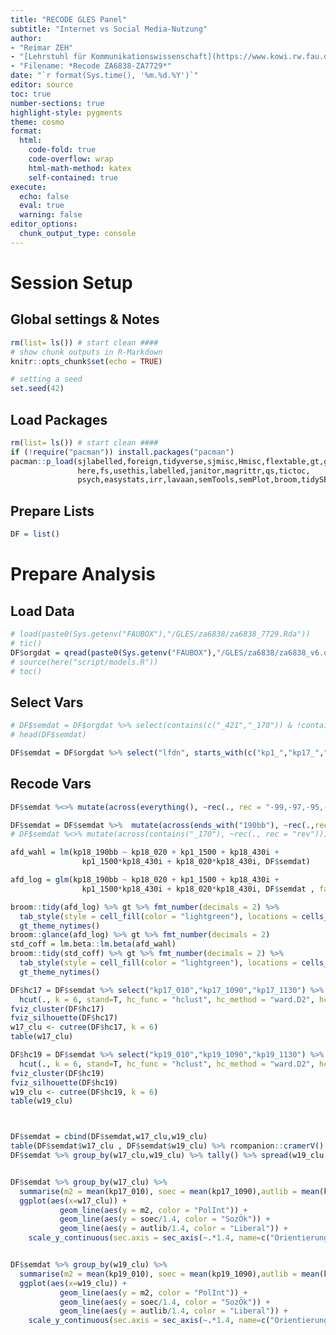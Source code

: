 ```yaml
---
title: "RECODE GLES Panel"
subtitle: "Internet vs Social Media-Nutzung"
author:
- "Reimar ZEH"
- "[Lehrstuhl für Kommunikationswissenschaft](https://www.kowi.rw.fau.de)"
- "Filename: *Recode ZA6838-ZA7729*"
date: "`r format(Sys.time(), '%m.%d.%Y')`"
editor: source
toc: true
number-sections: true
highlight-style: pygments
theme: cosmo
format:
  html: 
    code-fold: true
    code-overflow: wrap
    html-math-method: katex
    self-contained: true
execute: 
  echo: false
  eval: true
  warning: false
editor_options: 
  chunk_output_type: console
---
```


# Session Setup

## Global settings & Notes

```r
rm(list= ls()) # start clean ####
# show chunk outputs in R-Markdown
knitr::opts_chunk$set(echo = TRUE)

# setting a seed
set.seed(42)
```

## Load Packages

```r
rm(list= ls()) # start clean ####
if (!require("pacman")) install.packages("pacman")
pacman::p_load(sjlabelled,foreign,tidyverse,sjmisc,Hmisc,flextable,gt,gtExtras,
               here,fs,usethis,labelled,janitor,magrittr,qs,tictoc,
               psych,easystats,irr,lavaan,semTools,semPlot,broom,tidySEM,GPArotation,factoextra)
```

## Prepare Lists

```r
DF = list()
```



# Prepare Analysis

## Load Data
```r
# load(paste0(Sys.getenv("FAUBOX"),"/GLES/za6838/za6838_7729.Rda"))
# tic()
DF$orgdat = qread(paste0(Sys.getenv("FAUBOX"),"/GLES/za6838/za6838_v6.qs"))
# source(here("script/models.R"))
# toc()
```
## Select Vars
```r


# DF$semdat = DF$orgdat %>% select(contains(c("_421","_170")) & !contains(c("_1701","_1702")) & !contains("flag") & !ends_with("y") & starts_with(c("kp17","kp18","kp19")))
# head(DF$semdat)

DF$semdat = DF$orgdat %>% select("lfdn", starts_with(c("kp1_","kp17_","kp18_","kp19_")) & ends_with(c("_190bb","_430i","_1500","_020")) & !contains("flag") & !ends_with("y"))
```

## Recode Vars
```r
DF$semdat %<>% mutate(across(everything(), ~rec(., rec = "-99,-97,-95,-93,-92,-71=NA; else = copy"))) %>%   column_to_rownames(var = "lfdn")

DF$semdat = DF$semdat %>%  mutate(across(ends_with("190bb"), ~rec(.,rec ="322=1;else = 0")))
# DF$semdat %<>% mutate(across(contains("_170"), ~rec(., rec = "rev")))

```


```r
afd_wahl = lm(kp18_190bb ~ kp18_020 + kp1_1500 + kp18_430i + 
                kp1_1500*kp18_430i + kp18_020*kp18_430i, DF$semdat)

afd_log = glm(kp18_190bb ~ kp18_020 + kp1_1500 + kp18_430i + 
                kp1_1500*kp18_430i + kp18_020*kp18_430i, DF$semdat , family = 'binomial')

broom::tidy(afd_log) %>% gt %>% fmt_number(decimals = 2) %>%
  tab_style(style = cell_fill(color = "lightgreen"), locations = cells_body(columns = c(term,estimate), rows = p.value < 0.05)) %>%
  gt_theme_nytimes()
broom::glance(afd_log) %>% gt %>% fmt_number(decimals = 2)
std_coff = lm.beta::lm.beta(afd_wahl)
broom::tidy(std_coff) %>% gt %>% fmt_number(decimals = 2) %>%
  tab_style(style = cell_fill(color = "lightgreen"), locations = cells_body(columns = c(term,estimate,std_estimate), rows = p.value < 0.05)) %>%
  gt_theme_nytimes()

DF$hc17 = DF$semdat %>% select("kp17_010","kp17_1090","kp17_1130") %>% 
  hcut(., k = 6, stand=T, hc_func = "hclust", hc_method = "ward.D2", hc_metric = "euclidean")
fviz_cluster(DF$hc17)
fviz_silhouette(DF$hc17)
w17_clu <- cutree(DF$hc17, k = 6)
table(w17_clu)

DF$hc19 = DF$semdat %>% select("kp19_010","kp19_1090","kp19_1130") %>% 
  hcut(., k = 6, stand=T, hc_func = "hclust", hc_method = "ward.D2", hc_metric = "euclidean")
fviz_cluster(DF$hc19)
fviz_silhouette(DF$hc19)
w19_clu <- cutree(DF$hc19, k = 6)
table(w19_clu)



DF$semdat = cbind(DF$semdat,w17_clu,w19_clu)
table(DF$semdat$w17_clu , DF$semdat$w19_clu) %>% rcompanion::cramerV()
DF$semdat %>% group_by(w17_clu,w19_clu) %>% tally() %>% spread(w19_clu, n)


DF$semdat %>% group_by(w17_clu) %>% 
  summarise(m2 = mean(kp17_010), soec = mean(kp17_1090),autlib = mean(kp17_1130)) %>% 
  ggplot(aes(x=w17_clu)) + 
           geom_line(aes(y = m2, color = "PolInt")) +
           geom_line(aes(y = soec/1.4, color = "SozÖk")) +
           geom_line(aes(y = autlib/1.4, color = "Liberal")) +
    scale_y_continuous(sec.axis = sec_axis(~.*1.4, name=c("Orientierung")))


DF$semdat %>% group_by(w19_clu) %>% 
  summarise(m2 = mean(kp19_010), soec = mean(kp19_1090),autlib = mean(kp19_1130)) %>% 
  ggplot(aes(x=w19_clu)) + 
           geom_line(aes(y = m2, color = "PolInt")) +
           geom_line(aes(y = soec/1.4, color = "SozÖk")) +
           geom_line(aes(y = autlib/1.4, color = "Liberal")) +
    scale_y_continuous(sec.axis = sec_axis(~.*1.4, name=c("Orientierung")))


```

